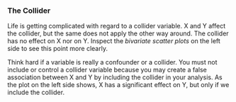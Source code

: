 ### The Collider

Life is getting complicated with regard to a collider variable. X and Y affect the collider, but the same does not apply the other way around. The collider has no effect on X nor on Y. Inspect the *bivariate scatter plots* on the left side to see this point more clearly. 

Think hard if a variable is really a confounder or a collider. You must not include or control a collider variable because you may create a false association between X and Y by including the collider in your analysis. As the plot on the left side shows, X has a significant effect on Y, but only if we include the collider. 